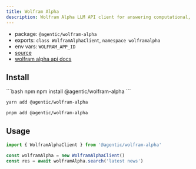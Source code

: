 ```yaml
---
title: Wolfram Alpha
description: Wolfram Alpha LLM API client for answering computational, mathematical, and scientific questions.
---
```


- package: `@agentic/wolfram-alpha`
- exports: `class WolframAlphaClient`, `namespace wolframalpha`
- env vars: `WOLFRAM_APP_ID`
- [source](https://github.com/transitive-bullshit/agentic/blob/main/packages/wolfram-alpha/src/wolfram-alpha-client.ts)
- [wolfram alpha api docs](https://products.wolframalpha.com/llm-api/documentation)

## Install

<CodeGroup>
```bash npm
npm install @agentic/wolfram-alpha
```

```bash yarn
yarn add @agentic/wolfram-alpha
```

```bash pnpm
pnpm add @agentic/wolfram-alpha
```

</CodeGroup>

## Usage

```ts
import { WolframAlphaClient } from '@agentic/wolfram-alpha'

const wolframAlpha = new WolframAlphaClient()
const res = await wolframAlpha.search('latest news')
```
